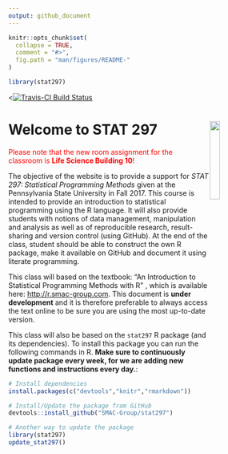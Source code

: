 ```yaml
---
output: github_document
---
```


<!-- README.md is generated from README.Rmd. Please edit that file -->

```r
knitr::opts_chunk$set(
  collapse = TRUE,
  comment = "#>",
  fig.path = "man/figures/README-"
)

library(stat297)
```

<[![Travis-CI Build Status](https://travis-ci.org/SMAC-Group/stat297.svg?branch=master)](https://travis-ci.org/SMAC-Group/stat297)

# Welcome to STAT 297 <a href="https://smac-group.com/"><img src="man/figures/psu2.png" align="right" style="width: 20%; height: 20%"/></a>

<font color="red">Please note that the new room assignment for the classroom is **Life Science Building 10**!</font>

The objective of the website is to provide a support for *STAT 297: Statistical Programming Methods* given at the Pennsylvania State University in Fall 2017. This course is intended to provide an introduction to statistical programming using the R language. It will also provide students with notions of data management, manipulation and analysis as well as of reproducible research, result-sharing and version control (using GitHub). At the end of the class, student should be able to construct the own R package, make it available on GitHub and document it using literate programming.

This class will based on the textbook: "An Introduction to Statistical Programming Methods with R" , which is available here: <http://r.smac-group.com>. This document is **under development** and it is therefore preferable to always access the text online to be sure you are using the most up-to-date version.

This class will also be based on the `stat297` R package (and its dependencies). To install this package you can run the following commands in R. **Make sure to continuously update package every week, for we are adding new functions and instructions every day.**:

```r
# Install dependencies
install.packages(c("devtools","knitr","rmarkdown"))

# Install/Update the package from GitHub
devtools::install_github("SMAC-Group/stat297")

# Another way to update the package
library(stat297)
update_stat297()
```

